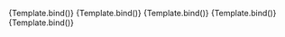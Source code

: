 
<Meta
	title="Components/Textarea/Length"
	component={VvTextarea}
	args={defaultArgs}
	argTypes={argTypes}
/>

<Canvas>
	<Story
		name="Maxlength"
		args={{
			maxlength: 5,
		}}
		argTypes={{
			maxlength: {
				control: {
					disable: true,
				},
			},
		}}
		play={defaultTest}
	>
		{Template.bind()}
	</Story>
</Canvas>

<Canvas>
	<Story
		name="Minlength"
		args={{
			minlength: 5,
		}}
		argTypes={{
			minlength: {
				control: {
					disable: true,
				},
			},
		}}
		play={defaultTest}
	>
		{Template.bind()}
	</Story>
</Canvas>

<Canvas>
	<Story
		name="Count"
		args={{
			count: true,
			minlength: 100,
		}}
		argTypes={{
			count: {
				control: {
					disable: true,
				},
			},
		}}
		play={defaultTest}
	>
		{Template.bind()}
	</Story>
</Canvas>

<Canvas>
	<Story
		name="Limit"
		args={{
			count: 'limit',
			maxlength: 100,
		}}
		argTypes={{
			count: {
				control: {
					disable: true,
				},
			},
		}}
		play={defaultTest}
	>
		{Template.bind()}
	</Story>
</Canvas>

<Canvas>
	<Story
		name="Countdown"
		args={{
			count: 'countdown',
			maxlength: 100,
		}}
		argTypes={{
			count: {
				control: {
					disable: true,
				},
			},
		}}
		play={defaultTest}
	>
		{Template.bind()}
	</Story>
</Canvas>
